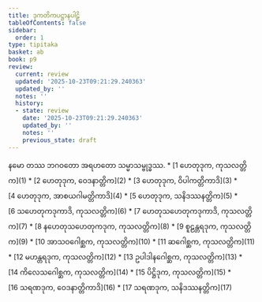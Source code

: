 ```yaml
---
title: ဒုကတိကပဋ္ဌာနပါဠိ
tableOfContents: false
sidebar:
  order: 1
type: tipitaka
basket: ab
book: p9
review:
  current: review
  updated: '2025-10-23T09:21:29.240363'
  updated_by: ''
  notes: ''
  history:
  - state: review
    date: '2025-10-23T09:21:29.240363'
    updated_by: ''
    notes: ''
    previous_state: draft
---
```


<ReviewStatus review={frontmatter.review} showDetails={true} />

<HypothesisAnnotation frontmatter={frontmatter} />

<Paragraph number="1" type="center" book="p9">
နမော တဿ ဘဂဝတော အရဟတော သမ္မာသမ္ဗုဒ္ဓဿ.

</Paragraph>

<TableOfContents book="p9">
* [1 ဟေတုဒုက, ကုသလတ္တိက](1)
* [2 ဟေတုဒုက, ဝေဒနာတ္တိက](2)
* [3 ဟေတုဒုက, ဝိပါကတ္တိကာဒိ](3)
* [4 ဟေတုဒုက, အာစယဂါမတ္တိကာဒိ](4)
* [5 ဟေတုဒုက, သနိဒဿနတ္တိက](5)
* [6 သဟေတုကဒုကာဒိ, ကုသလတ္တိက](6)
* [7 ဟေတုသဟေတုကဒုကာဒိ, ကုသလတ္တိက](7)
* [8 နဟေတုသဟေတုကဒုက, ကုသလတ္တိက](8)
* [9 စူဠန္တရဒုက, ကုသလတ္တိက](9)
* [10 အာသဝဂေါစ္ဆက, ကုသလတ္တိက](10)
* [11 ဆဂေါစ္ဆက, ကုသလတ္တိက](11)
* [12 မဟန္တရဒုက, ကုသလတ္တိက](12)
* [13 ဥပါဒါနဂေါစ္ဆက, ကုသလတ္တိက](13)
* [14 ကိလေသဂေါစ္ဆက, ကုသလတ္တိက](14)
* [15 ပိဋ္ဌိဒုက, ကုသလတ္တိက](15)
* [16 သရဏဒုက, ဝေဒနာတ္တိကာဒိ](16)
* [17 သရဏဒုက, သနိဒဿနတ္တိက](17)
</TableOfContents>